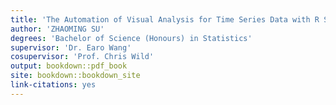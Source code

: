 ```yaml
---
title: 'The Automation of Visual Analysis for Time Series Data with R Shiny'
author: 'ZHAOMING SU'
degrees: 'Bachelor of Science (Honours) in Statistics'
supervisor: 'Dr. Earo Wang'
cosupervisor: 'Prof. Chris Wild'
output: bookdown::pdf_book
site: bookdown::bookdown_site
link-citations: yes
---
```


<!-- 
Edit these lines as appropriate.
The actual thesis content is in several Rmd files.

You'll need to edit the _bookdown.yml file to set the order in which you'd like them to appear. 

If you have specific LaTeX packages to add, put them in aucklandthesis.tex.

You will need to ensure you have installed the knitr and bookdown packages for R.

You will also need LaTeX installed on your computer.
-->

